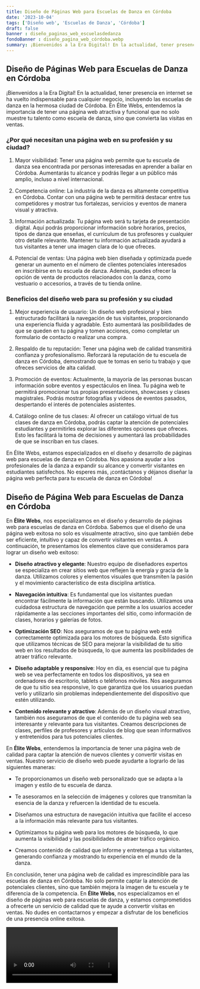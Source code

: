 ```yaml
---
title: Diseño de Páginas Web para Escuelas de Danza en Córdoba
date: '2023-10-04'
tags: ['Diseño web', 'Escuelas de Danza', 'Córdoba']
draft: false
banner : diseño_paginas_web_escuelasdedanza
fondoBanner : diseño_pagina_web_córdoba.webp
summary: ¡Bienvenidos a la Era Digital! En la actualidad, tener presencia en internet se ha vuelto indispensable para cualquier negocio, incluyendo las escuelas de danza en la hermosa ciudad de Córdoba. En Élite Webs, entendemos la importancia de tener una página web atractiva y funcional que no solo muestre tu talento como escuela de danza, sino que convierta las visitas en ventas.
---
```


## Diseño de Páginas Web para Escuelas de Danza en Córdoba

¡Bienvenidos a la Era Digital! En la actualidad, tener presencia en internet se ha vuelto indispensable para cualquier negocio, incluyendo las escuelas de danza en la hermosa ciudad de Córdoba. En Élite Webs, entendemos la importancia de tener una página web atractiva y funcional que no solo muestre tu talento como escuela de danza, sino que convierta las visitas en ventas.

### ¿Por qué necesitan una página web en su profesión y su ciudad?

1. Mayor visibilidad: Tener una página web permite que tu escuela de danza sea encontrada por personas interesadas en aprender a bailar en Córdoba. Aumentarás tu alcance y podrás llegar a un público más amplio, incluso a nivel internacional.

2. Competencia online: La industria de la danza es altamente competitiva en Córdoba. Contar con una página web te permitirá destacar entre tus competidores y mostrar tus fortalezas, servicios y eventos de manera visual y atractiva.

3. Información actualizada: Tu página web será tu tarjeta de presentación digital. Aquí podrás proporcionar información sobre horarios, precios, tipos de danza que enseñas, el currículum de tus profesores y cualquier otro detalle relevante. Mantener tu información actualizada ayudará a tus visitantes a tener una imagen clara de lo que ofreces.

4. Potencial de ventas: Una página web bien diseñada y optimizada puede generar un aumento en el número de clientes potenciales interesados en inscribirse en tu escuela de danza. Además, puedes ofrecer la opción de venta de productos relacionados con la danza, como vestuario o accesorios, a través de tu tienda online.

### Beneficios del diseño web para su profesión y su ciudad

1. Mejor experiencia de usuario: Un diseño web profesional y bien estructurado facilitará la navegación de tus visitantes, proporcionando una experiencia fluida y agradable. Esto aumentará las posibilidades de que se queden en tu página y tomen acciones, como completar un formulario de contacto o realizar una compra.

2. Respaldo de tu reputación: Tener una página web de calidad transmitirá confianza y profesionalismo. Reforzará la reputación de tu escuela de danza en Córdoba, demostrando que te tomas en serio tu trabajo y que ofreces servicios de alta calidad.

3. Promoción de eventos: Actualmente, la mayoría de las personas buscan información sobre eventos y espectáculos en línea. Tu página web te permitirá promocionar tus propias presentaciones, showcases y clases magistrales. Podrás mostrar fotografías y vídeos de eventos pasados, despertando el interés de potenciales asistentes.

4. Catálogo online de tus clases: Al ofrecer un catálogo virtual de tus clases de danza en Córdoba, podrás captar la atención de potenciales estudiantes y permitirles explorar las diferentes opciones que ofreces. Esto les facilitará la toma de decisiones y aumentará las probabilidades de que se inscriban en tus clases.

En Élite Webs, estamos especializados en el diseño y desarrollo de páginas web para escuelas de danza en Córdoba. Nos apasiona ayudar a los profesionales de la danza a expandir su alcance y convertir visitantes en estudiantes satisfechos. No esperes más, ¡contáctanos y déjanos diseñar la página web perfecta para tu escuela de danza en Córdoba!

<GifSeo />

<Cta />

## Diseño de Página Web para Escuelas de Danza en Córdoba

En **Élite Webs**, nos especializamos en el diseño y desarrollo de páginas web para escuelas de danza en Córdoba. Sabemos que el diseño de una página web exitosa no solo es visualmente atractivo, sino que también debe ser eficiente, intuitivo y capaz de convertir visitantes en ventas. A continuación, te presentamos los elementos clave que consideramos para lograr un diseño web exitoso:

- **Diseño atractivo y elegante**: Nuestro equipo de diseñadores expertos se especializa en crear sitios web que reflejen la energía y gracia de la danza. Utilizamos colores y elementos visuales que transmiten la pasión y el movimiento característico de esta disciplina artística.

- **Navegación intuitiva**: Es fundamental que los visitantes puedan encontrar fácilmente la información que están buscando. Utilizamos una cuidadosa estructura de navegación que permite a los usuarios acceder rápidamente a las secciones importantes del sitio, como información de clases, horarios y galerías de fotos.

- **Optimización SEO**: Nos aseguramos de que tu página web esté correctamente optimizada para los motores de búsqueda. Esto significa que utilizamos técnicas de SEO para mejorar la visibilidad de tu sitio web en los resultados de búsqueda, lo que aumenta las posibilidades de atraer tráfico relevante.

- **Diseño adaptable y responsive**: Hoy en día, es esencial que tu página web se vea perfectamente en todos los dispositivos, ya sea en ordenadores de escritorio, tablets o teléfonos móviles. Nos aseguramos de que tu sitio sea responsive, lo que garantiza que los usuarios puedan verlo y utilizarlo sin problemas independientemente del dispositivo que estén utilizando.

- **Contenido relevante y atractivo**: Además de un diseño visual atractivo, también nos aseguramos de que el contenido de tu página web sea interesante y relevante para tus visitantes. Creamos descripciones de clases, perfiles de profesores y artículos de blog que sean informativos y entretenidos para tus potenciales clientes.

En **Élite Webs**, entendemos la importancia de tener una página web de calidad para captar la atención de nuevos clientes y convertir visitas en ventas. Nuestro servicio de diseño web puede ayudarte a lograrlo de las siguientes maneras:

- Te proporcionamos un diseño web personalizado que se adapta a la imagen y estilo de tu escuela de danza.

- Te asesoramos en la selección de imágenes y colores que transmitan la esencia de la danza y refuercen la identidad de tu escuela.

- Diseñamos una estructura de navegación intuitiva que facilite el acceso a la información más relevante para tus visitantes.

- Optimizamos tu página web para los motores de búsqueda, lo que aumenta la visibilidad y las posibilidades de atraer tráfico orgánico.

- Creamos contenido de calidad que informe y entretenga a tus visitantes, generando confianza y mostrando tu experiencia en el mundo de la danza.

En conclusión, tener una página web de calidad es imprescindible para las escuelas de danza en Córdoba. No solo permite captar la atención de potenciales clientes, sino que también mejora la imagen de tu escuela y te diferencia de la competencia. En **Élite Webs**, nos especializamos en el diseño de páginas web para escuelas de danza, y estamos comprometidos a ofrecerte un servicio de calidad que te ayude a convertir visitas en ventas. No dudes en contactarnos y empezar a disfrutar de los beneficios de una presencia online exitosa.

<Video />

<CtaBot job='Escuelas de Danza' city='Córdoba'/>

<Gmaps query='Córdoba+españa+maps' />